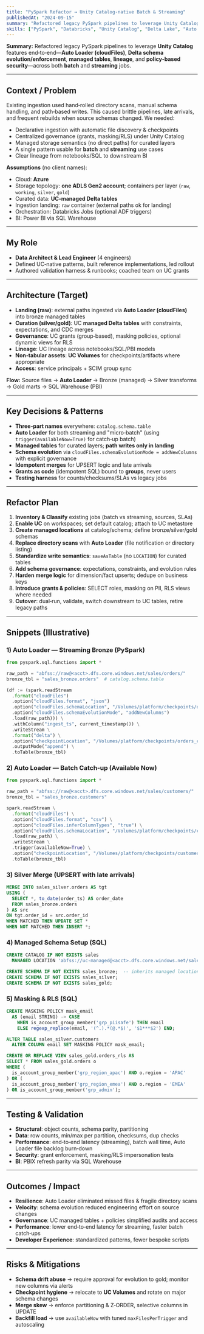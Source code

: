 ```yaml
---
title: "PySpark Refactor → Unity Catalog‑native Batch & Streaming"
publishedAt: "2024-09-15"
summary: "Refactored legacy PySpark pipelines to leverage Unity Catalog features end‑to‑end—Auto Loader (cloudFiles), Delta schema evolution/enforcement, managed tables, lineage, and policy‑based security—across both batch and streaming jobs."
skills: ["PySpark", "Databricks", "Unity Catalog", "Delta Lake", "Auto Loader", "Azure", "Data Governance", "Streaming", "Power BI", "Data Architecture"]
---
```


**Summary:** Refactored legacy PySpark pipelines to leverage **Unity Catalog** features end‑to‑end—**Auto Loader (cloudFiles)**, **Delta schema evolution/enforcement**, **managed tables**, **lineage**, and **policy‑based security**—across both **batch** and **streaming** jobs.

---

## Context / Problem

Existing ingestion used hand‑rolled directory scans, manual schema handling, and path‑based writes. This caused brittle pipelines, late arrivals, and frequent rebuilds when source schemas changed. We needed:

* Declarative ingestion with automatic file discovery & checkpoints
* Centralized governance (grants, masking/RLS) under Unity Catalog
* Managed storage semantics (no direct paths) for curated layers
* A single pattern usable for **batch** and **streaming** use cases
* Clear lineage from notebooks/SQL to downstream BI

**Assumptions** (no client names):

* Cloud: **Azure**
* Storage topology: **one ADLS Gen2 account**; containers per layer (`raw`, `working`, `silver`, `gold`)
* Curated data: **UC‑managed Delta tables**
* Ingestion landing: `raw` container (external paths ok for landing)
* Orchestration: Databricks Jobs (optional ADF triggers)
* BI: Power BI via SQL Warehouse

---

## My Role

* **Data Architect & Lead Engineer** (4 engineers)
* Defined UC‑native patterns, built reference implementations, led rollout
* Authored validation harness & runbooks; coached team on UC grants

---

## Architecture (Target)

* **Landing (raw)**: external paths ingested via **Auto Loader (cloudFiles)** into bronze managed tables
* **Curation (silver/gold)**: UC **managed Delta tables** with constraints, expectations, and CDC merges
* **Governance**: UC grants (group‑based), masking policies, optional dynamic views for RLS
* **Lineage**: UC lineage across notebooks/SQL/PBI models
* **Non‑tabular assets**: **UC Volumes** for checkpoints/artifacts where appropriate
* **Access**: service principals + SCIM group sync

**Flow:** Source files → **Auto Loader** → Bronze (managed) → Silver transforms → Gold marts → SQL Warehouse (PBI)

---

## Key Decisions & Patterns

* **Three‑part names** everywhere: `catalog.schema.table`
* **Auto Loader** for both streaming and "micro‑batch" (using `trigger(availableNow=True)` for catch‑up batch)
* **Managed tables** for curated layers; **path writes only in landing**
* **Schema evolution** via `cloudFiles.schemaEvolutionMode = addNewColumns` with explicit governance
* **Idempotent merges** for UPSERT logic and late arrivals
* **Grants as code** (idempotent SQL) bound to **groups**, never users
* **Testing harness** for counts/checksums/SLAs vs legacy jobs

---

## Refactor Plan

1. **Inventory & Classify** existing jobs (batch vs streaming, sources, SLAs)
2. **Enable UC** on workspaces; set default catalog; attach to UC metastore
3. **Create managed locations** at catalog/schema; define bronze/silver/gold schemas
4. **Replace directory scans** with **Auto Loader** (file notification or directory listing)
5. **Standardize write semantics**: `saveAsTable` (no `LOCATION`) for curated tables
6. **Add schema governance**: expectations, constraints, and evolution rules
7. **Harden merge logic** for dimension/fact upserts; dedupe on business keys
8. **Introduce grants & policies**: SELECT roles, masking on PII, RLS views where needed
9. **Cutover**: dual‑run, validate, switch downstream to UC tables, retire legacy paths

---

## Snippets (Illustrative)

### 1) Auto Loader — Streaming Bronze (PySpark)

```python
from pyspark.sql.functions import *

raw_path = "abfss://raw@<acct>.dfs.core.windows.net/sales/orders/"
bronze_tbl = "sales_bronze.orders"  # catalog.schema.table

(df := (spark.readStream
  .format("cloudFiles")
  .option("cloudFiles.format", "json")
  .option("cloudFiles.schemaLocation", "/Volumes/platform/checkpoints/orders_schema")
  .option("cloudFiles.schemaEvolutionMode", "addNewColumns")
  .load(raw_path))) \
  .withColumn("ingest_ts", current_timestamp()) \
  .writeStream \
  .format("delta") \
  .option("checkpointLocation", "/Volumes/platform/checkpoints/orders_chkpt") \
  .outputMode("append") \
  .toTable(bronze_tbl)
```

### 2) Auto Loader — Batch Catch‑up (Available Now)

```python
from pyspark.sql.functions import *

raw_path = "abfss://raw@<acct>.dfs.core.windows.net/sales/customers/"
bronze_tbl = "sales_bronze.customers"

spark.readStream \
  .format("cloudFiles") \
  .option("cloudFiles.format", "csv") \
  .option("cloudFiles.inferColumnTypes", "true") \
  .option("cloudFiles.schemaLocation", "/Volumes/platform/checkpoints/customers_schema") \
  .load(raw_path) \
  .writeStream \
  .trigger(availableNow=True) \
  .option("checkpointLocation", "/Volumes/platform/checkpoints/customers_chkpt") \
  .toTable(bronze_tbl)
```

### 3) Silver Merge (UPSERT with late arrivals)

```sql
MERGE INTO sales_silver.orders AS tgt
USING (
  SELECT *, to_date(order_ts) AS order_date
  FROM sales_bronze.orders
) AS src
ON tgt.order_id = src.order_id
WHEN MATCHED THEN UPDATE SET *
WHEN NOT MATCHED THEN INSERT *;
```

### 4) Managed Schema Setup (SQL)

```sql
CREATE CATALOG IF NOT EXISTS sales
  MANAGED LOCATION 'abfss://uc-managed@<acct>.dfs.core.windows.net/sales';

CREATE SCHEMA IF NOT EXISTS sales_bronze;  -- inherits managed location
CREATE SCHEMA IF NOT EXISTS sales_silver;
CREATE SCHEMA IF NOT EXISTS sales_gold;
```

### 5) Masking & RLS (SQL)

```sql
CREATE MASKING POLICY mask_email
  AS (email STRING) -> CASE
    WHEN is_account_group_member('grp_piisafe') THEN email
    ELSE regexp_replace(email, '(^.).*(@.*$)', '$1***$2') END;

ALTER TABLE sales_silver.customers
  ALTER COLUMN email SET MASKING POLICY mask_email;

CREATE OR REPLACE VIEW sales_gold.orders_rls AS
SELECT * FROM sales_gold.orders o
WHERE (
  is_account_group_member('grp_region_apac') AND o.region = 'APAC'
) OR (
  is_account_group_member('grp_region_emea') AND o.region = 'EMEA'
) OR is_account_group_member('grp_admin');
```

---

## Testing & Validation

* **Structural**: object counts, schema parity, partitioning
* **Data**: row counts, min/max per partition, checksums, dup checks
* **Performance**: end‑to‑end latency (streaming), batch wall time, Auto Loader file backlog burn‑down
* **Security**: grant enforcement, masking/RLS impersonation tests
* **BI**: PBIX refresh parity via SQL Warehouse

---

## Outcomes / Impact

* **Resilience**: Auto Loader eliminated missed files & fragile directory scans
* **Velocity**: schema evolution reduced engineering effort on source changes
* **Governance**: UC managed tables + policies simplified audits and access
* **Performance**: lower end‑to‑end latency for streaming, faster batch catch‑ups
* **Developer Experience**: standardized patterns, fewer bespoke scripts

---

## Risks & Mitigations

* **Schema drift abuse** → require approval for evolution to gold; monitor new columns via alerts
* **Checkpoint hygiene** → relocate to **UC Volumes** and rotate on major schema changes
* **Merge skew** → enforce partitioning & Z‑ORDER, selective columns in UPDATE
* **Backfill load** → use `availableNow` with tuned `maxFilesPerTrigger` and autoscaling
